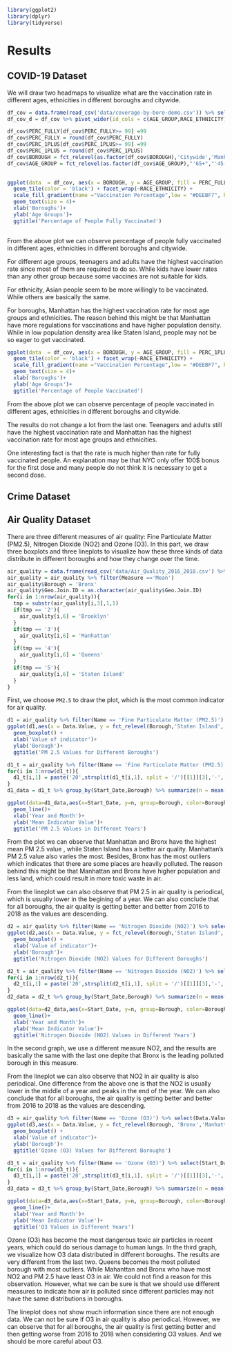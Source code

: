 ```r
library(ggplot2)
library(dplyr)
library(tidyverse)

```

# Results


## COVID-19 Dataset

We will draw two headmaps to visualize what are the vaccination rate in different ages, ethnicities in different boroughs and citywide.

```R
df_cov = data.frame(read_csv('data/coverage-by-boro-demo.csv')) %>% select('BOROUGH','AGE_GROUP','RACE_ETHNICITY','PERC_FULLY','PERC_1PLUS')
df_cov_d = df_cov %>% pivot_wider(id_cols = c(AGE_GROUP,RACE_ETHNICITY),names_from = BOROUGH, values_from = PERC_FULLY)

df_cov$PERC_FULLY[df_cov$PERC_FULLY>= 99] =99
df_cov$PERC_FULLY = round(df_cov$PERC_FULLY)
df_cov$PERC_1PLUS[df_cov$PERC_1PLUS>= 99] =99
df_cov$PERC_1PLUS = round(df_cov$PERC_1PLUS)
df_cov$BOROUGH = fct_relevel(as.factor(df_cov$BOROUGH),'Citywide','Manhattan','Bronx','Brooklyn','Queens','Staten Island')
df_cov$AGE_GROUP = fct_relevel(as.factor(df_cov$AGE_GROUP),"'65+","'45-64","'18-44","'13-17","'5-12", "All ages")
                      

ggplot(data  = df_cov, aes(x = BOROUGH, y = AGE_GROUP, fill = PERC_FULLY, label = PERC_FULLY)) +
  geom_tile(color = 'black') + facet_wrap(~RACE_ETHNICITY) + 
  scale_fill_gradient(name ="Vaccination Percentage",low = "#DEEBF7", high = "#08519C") +
  geom_text(size = 4)+
  xlab('Boroughs')+
  ylab('Age Groups')+
  ggtitle('Percentage of People Fully Vaccinated')
  
```

From the above plot we can observe percentage of people fully vaccinated in different ages, ethnicities in different boroughs and citywide. 

For different age groups, teenagers and adults have the highest vaccination rate since most of them are required to do so. While kids have lower rates than any other group because some vaccines are not suitable for kids.

For ethnicity, Asian people seem to be more willingly to be vaccinated. While others are basically the same.

For boroughs, Manhattan has the highest vaccination rate for most age groups and ethnicities. The reason behind this might be that Manhattan have more regulations for vaccinations and have higher population density. While in low population density area like Staten Island, people may not be so eager to get vaccinated.

```R
ggplot(data  = df_cov, aes(x = BOROUGH, y = AGE_GROUP, fill = PERC_1PLUS, label = PERC_1PLUS)) +
  geom_tile(color = 'black') + facet_wrap(~RACE_ETHNICITY) + 
  scale_fill_gradient(name ="Vaccination Percentage",low = "#DEEBF7", high = "#08519C") +
  geom_text(size = 4)+
  xlab('Boroughs')+
  ylab('Age Groups')+
  ggtitle('Percentage of People Vaccinated')
```
From the above plot we can observe percentage of people vaccinated in different ages, ethnicities in different boroughs and citywide. 

The results do not change a lot from the last one. Teenagers and adults still have the highest vaccination rate and Manhattan has the highest vaccination rate for most age groups and ethnicities.

One interesting fact is that the rate is much higher than rate for fully vaccinated people. An explanation may be that NYC only offer 100$ bonus for the first dose and many people do not think it is necessary to get a second dose.


## Crime Dataset

## Air Quality Dataset

There are three different measures of air quality: Fine Particulate Matter (PM2.5), Nitrogen Dioxide (NO2) and Ozone (O3). In this part, we draw three boxplots and three lineplots to visualize how these three kinds of data distribute in different boroughs and how they change over the time.

```r
air_quality = data.frame(read_csv('data/Air_Quality_2016_2018.csv') %>% select('Name', 'Measure', 'Geo Join ID', 'Start_Date', 'Data Value'))
air_quality = air_quality %>% filter(Measure =='Mean')
air_quality$Borough = 'Bronx'
air_quality$Geo.Join.ID = as.character(air_quality$Geo.Join.ID)
for(i in 1:nrow(air_quality)){
  tmp = substr(air_quality[i,3],1,1)
  if(tmp == '2'){
    air_quality[i,6] = 'Brooklyn'
  }
  if(tmp == '3'){
    air_quality[i,6] = 'Manhattan'
  }
  if(tmp == '4'){
    air_quality[i,6] = 'Queens'
  }
  if(tmp == '5'){
    air_quality[i,6] = 'Staten Island'
  }
}

```

First, we choose `PM2.5` to draw the plot, which is the most common indicator for air quality.


```r
d1 = air_quality %>% filter(Name == 'Fine Particulate Matter (PM2.5)') %>% select(Data.Value, Borough)
ggplot(d1,aes(x = Data.Value, y = fct_relevel(Borough,'Staten Island','Queens', 'Brooklyn','Manhattan'))) + 
  geom_boxplot() +
  xlab('Value of indicator')+
  ylab('Borough')+
  ggtitle('PM 2.5 Values for Different Boroughs')

d1_t = air_quality %>% filter(Name == 'Fine Particulate Matter (PM2.5)') %>% select(Start_Date, Data.Value, Borough)
for(i in 1:nrow(d1_t)){
  d1_t[i,1] = paste('20',strsplit(d1_t[i,1], split = '/')[[1]][3],'-', strsplit(d1_t[i,1], split = '/')[[1]][1],sep = '')
}
d1_data = d1_t %>% group_by(Start_Date,Borough) %>% summarize(n = mean(Data.Value))

ggplot(data=d1_data,aes(x=Start_Date, y=n, group=Borough, color=Borough))+
  geom_line()+
  xlab('Year and Month')+
  ylab('Mean Indicator Value')+
  ggtitle('PM 2.5 Values in Different Years')
```

From the plot we can observe that Manhattan and Bronx have the highest mean PM 2.5 value , while Staten Island has a better air quality. Manhattan's PM 2.5 value also varies the most. Besides, Bronx has the most outliers which indicates that there are some places are heavily polluted. The reason behind this might be that Manhattan and Bronx have higher population and less land, which could result in more toxic waste in air.

From the lineplot we can also observe that PM 2.5 in air quality is periodical, which is usually lower in the begining of a year. We can also conclude that for all boroughs, the air quality is getting better and better from 2016 to 2018 as the values are descending.


```r
d2 = air_quality %>% filter(Name == 'Nitrogen Dioxide (NO2)') %>% select(Data.Value, Borough)
ggplot(d2,aes(x = Data.Value, y = fct_relevel(Borough,'Staten Island','Queens', 'Brooklyn','Manhattan'))) + 
  geom_boxplot() +
  xlab('Value of indicator')+
  ylab('Borough')+
  ggtitle('Nitrogen Dioxide (NO2) Values for Different Boroughs')

d2_t = air_quality %>% filter(Name == 'Nitrogen Dioxide (NO2)') %>% select(Start_Date, Data.Value, Borough)
for(i in 1:nrow(d2_t)){
  d2_t[i,1] = paste('20',strsplit(d2_t[i,1], split = '/')[[1]][3],'-', strsplit(d2_t[i,1], split = '/')[[1]][1],sep = '')
}
d2_data = d2_t %>% group_by(Start_Date,Borough) %>% summarize(n = mean(Data.Value))

ggplot(data=d2_data,aes(x=Start_Date, y=n, group=Borough, color=Borough))+
  geom_line()+
  xlab('Year and Month')+
  ylab('Mean Indicator Value')+
  ggtitle('Nitrogen Dioxide (NO2) Values in Different Years')
```


In the second graph, we use a different measure NO2, and the results are basically the same with the last one depite that Bronx is the leading polluted borough in this measure.

From the lineplot we can also observe that NO2 in air quality is also periodical. One difference from the above one is that the NO2 is usually lower in the middle of a year and peaks in the end of the year. We can also conclude that for all boroughs, the air quality is getting better and better from 2016 to 2018 as the values are descending.


```r
d3 = air_quality %>% filter(Name == 'Ozone (O3)') %>% select(Data.Value, Borough)
ggplot(d3,aes(x = Data.Value, y = fct_relevel(Borough, 'Bronx','Manhattan','Staten Island','Brooklyn'))) + 
  geom_boxplot() +
  xlab('Value of indicator')+
  ylab('Borough')+
  ggtitle('Ozone (O3) Values for Different Boroughs')

d3_t = air_quality %>% filter(Name == 'Ozone (O3)') %>% select(Start_Date, Data.Value, Borough)
for(i in 1:nrow(d3_t)){
  d3_t[i,1] = paste('20',strsplit(d3_t[i,1], split = '/')[[1]][3],'-', strsplit(d3_t[i,1], split = '/')[[1]][1],sep = '')
}
d3_data = d3_t %>% group_by(Start_Date,Borough) %>% summarize(n = mean(Data.Value))

ggplot(data=d3_data,aes(x=Start_Date, y=n, group=Borough, color=Borough))+
  geom_line()+
  xlab('Year and Month')+
  ylab('Mean Indicator Value')+
  ggtitle('O3 Values in Different Years')
```

Ozone (O3) has become the most dangerous toxic air particles in recent years, which could do serious damage to human lungs. In the third graph, we visualize how O3 data distributed in different boroughs. The results are very different from the last two. Queens becomes the most polluted borough with most outliers. While Mahanttan and Bronx who have most NO2 and PM 2.5 have least O3 in air. We could not find a reason for this observation. However, what we can be sure is that we should use different measures to indicate how air is polluted since different particles may not have the same distributions in boroughs.

The lineplot does not show much information since there are not enough data. We can not be sure if O3 in air quality is also periodical. However, we can observe that for all boroughs, the air quality is first getting better and then getting worse from 2016 to 2018 when considering O3 values. And we should be more careful about O3.
